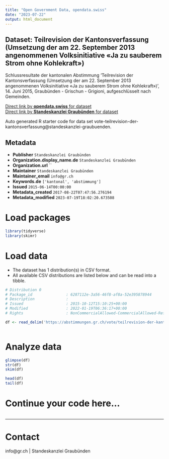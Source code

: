 ```yaml
---
title: "Open Government Data, opendata.swiss"
date: "2023-07-22"
output: html_document
---
```


## Dataset: Teilrevision der Kantonsverfassung (Umsetzung der am 22. September 2013 angenommenen Volksinitiative «Ja zu sauberem Strom ohne Kohlekraft»)

Schlussresultate der kantonalen Abstimmung 'Teilrevision der Kantonsverfassung (Umsetzung der am 22. September 2013 angenommenen Volksinitiative «Ja zu sauberem Strom ohne Kohlekraft»)', 14. Juni 2015, Graubünden - Grischun - Grigioni, aufgeschlüsselt nach Gemeinden.

[Direct link by **opendata.swiss** for dataset](https://opendata.swiss/de/dataset/teilrevision-der-kantonsverfassung-umsetzung-der-am-22-september-2013-angenommenen-volksinitiat)<br>
[Direct link by **Standeskanzlei Graubünden** for dataset](https://abstimmungen.gr.ch/vote/teilrevision-der-kantonsverfassung/data)

Auto generated R starter code for data set vote-teilrevision-der-kantonsverfassung@standeskanzlei-graubuenden.

## Metadata

- **Publisher** `Standeskanzlei Graubünden`
- **Organization.display_name.de** `Standeskanzlei Graubünden`
- **Organization.url** ``
- **Maintainer** `Standeskanzlei Graubünden`
- **Maintainer_email** `info@gr.ch`
- **Keywords.de** `['kantonal', 'abstimmung']`
- **Issued** `2015-06-14T00:00:00`
- **Metadata_created** `2017-08-22T07:47:56.276194`
- **Metadata_modified** `2023-07-19T18:02:20.673508`


# Load packages

```r

library(tidyverse)
library(skimr)

```

# Load data

-   The dataset has 1 distribution(s) in CSV format.
-   All available CSV distributions are listed below and can be read into a tibble.

```r

# Distribution 0
# Package_id               : 6287112e-3a56-46f8-af8a-52e395878944
# Description              : 
# Issued                   : 2015-10-12T15:10:25+00:00
# Modified                 : 2022-01-19T06:36:17+00:00
# Rights                   : NonCommercialAllowed-CommercialAllowed-ReferenceRequired

df <- read_delim('https://abstimmungen.gr.ch/vote/teilrevision-der-kantonsverfassung/data-csv')



```

# Analyze data

```r

glimpse(df)
str(df)
skim(df)

head(df)
tail(df)

```

# Continue your code here...

```r

```

------------------------------------------------------------------------

# Contact

info@gr.ch | Standeskanzlei Graubünden
